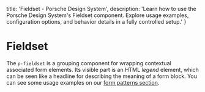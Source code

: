 
  title: 'Fieldset - Porsche Design System',
  description: 'Learn how to use the Porsche Design System\'s Fieldset component. Explore usage examples, configuration options, and behavior details in a fully controlled setup.'
}

# Fieldset <ComponentStatus tagName="p-fieldset"></ComponentStatus>

The `p-fieldset` is a grouping component for wrapping contextual associated form elements. Its visible part is an HTML
_legend_ element, which can be seen like a headline for describing the meaning of a form block. You can see some usage
examples on our [form patterns section](/patterns/forms/resources/).

<Configurator tagName="p-fieldset" story={fieldsetStory} slotStories={fieldsetSlotStories} />